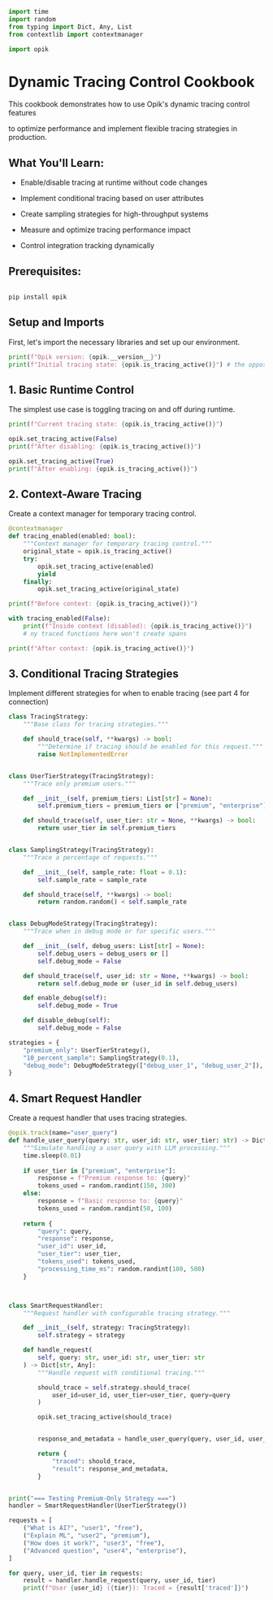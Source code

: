 ```python
import time
import random
from typing import Dict, Any, List
from contextlib import contextmanager

import opik

```

 # Dynamic Tracing Control Cookbook



 This cookbook demonstrates how to use Opik's dynamic tracing control features

 to optimize performance and implement flexible tracing strategies in production.



 ## What You'll Learn:

 - Enable/disable tracing at runtime without code changes

 - Implement conditional tracing based on user attributes

 - Create sampling strategies for high-throughput systems

 - Measure and optimize tracing performance impact

 - Control integration tracking dynamically



 ## Prerequisites:

 ```bash

 pip install opik

 ```

 ## Setup and Imports



 First, let's import the necessary libraries and set up our environment.


```python
print(f"Opik version: {opik.__version__}")
print(f"Initial tracing state: {opik.is_tracing_active()}") # the opposite of the track_disable

```

 ## 1. Basic Runtime Control



 The simplest use case is toggling tracing on and off during runtime.


```python
print(f"Current tracing state: {opik.is_tracing_active()}")

opik.set_tracing_active(False)
print(f"After disabling: {opik.is_tracing_active()}")

opik.set_tracing_active(True)
print(f"After enabling: {opik.is_tracing_active()}")

```

 ## 2. Context-Aware Tracing



 Create a context manager for temporary tracing control.


```python
@contextmanager
def tracing_enabled(enabled: bool):
    """Context manager for temporary tracing control."""
    original_state = opik.is_tracing_active()
    try:
        opik.set_tracing_active(enabled)
        yield
    finally:
        opik.set_tracing_active(original_state)

print(f"Before context: {opik.is_tracing_active()}")

with tracing_enabled(False):
    print(f"Inside context (disabled): {opik.is_tracing_active()}")
    # ny traced functions here won't create spans

print(f"After context: {opik.is_tracing_active()}")

```

 ## 3. Conditional Tracing Strategies



 Implement different strategies for when to enable tracing (see part 4 for connection)


```python
class TracingStrategy:
    """Base class for tracing strategies."""

    def should_trace(self, **kwargs) -> bool:
        """Determine if tracing should be enabled for this request."""
        raise NotImplementedError


class UserTierStrategy(TracingStrategy):
    """Trace only premium users."""

    def __init__(self, premium_tiers: List[str] = None):
        self.premium_tiers = premium_tiers or ["premium", "enterprise"]

    def should_trace(self, user_tier: str = None, **kwargs) -> bool:
        return user_tier in self.premium_tiers


class SamplingStrategy(TracingStrategy):
    """Trace a percentage of requests."""

    def __init__(self, sample_rate: float = 0.1):
        self.sample_rate = sample_rate

    def should_trace(self, **kwargs) -> bool:
        return random.random() < self.sample_rate


class DebugModeStrategy(TracingStrategy):
    """Trace when in debug mode or for specific users."""

    def __init__(self, debug_users: List[str] = None):
        self.debug_users = debug_users or []
        self.debug_mode = False

    def should_trace(self, user_id: str = None, **kwargs) -> bool:
        return self.debug_mode or (user_id in self.debug_users)

    def enable_debug(self):
        self.debug_mode = True

    def disable_debug(self):
        self.debug_mode = False

strategies = {
    "premium_only": UserTierStrategy(),
    "10_percent_sample": SamplingStrategy(0.1),
    "debug_mode": DebugModeStrategy(["debug_user_1", "debug_user_2"]),
}

```

 ## 4. Smart Request Handler



 Create a request handler that uses tracing strategies.


```python
@opik.track(name="user_query")
def handle_user_query(query: str, user_id: str, user_tier: str) -> Dict[str, Any]:
    """Simulate handling a user query with LLM processing."""
    time.sleep(0.01)
    
    if user_tier in ["premium", "enterprise"]:
        response = f"Premium response to: {query}"
        tokens_used = random.randint(150, 300)
    else:
        response = f"Basic response to: {query}"
        tokens_used = random.randint(50, 100)
    
    return {
        "query": query,
        "response": response,
        "user_id": user_id,
        "user_tier": user_tier,
        "tokens_used": tokens_used,
        "processing_time_ms": random.randint(100, 500)
    }



class SmartRequestHandler:
    """Request handler with configurable tracing strategy."""

    def __init__(self, strategy: TracingStrategy):
        self.strategy = strategy

    def handle_request(
        self, query: str, user_id: str, user_tier: str
    ) -> Dict[str, Any]:
        """Handle request with conditional tracing."""

        should_trace = self.strategy.should_trace(
            user_id=user_id, user_tier=user_tier, query=query
        )

        opik.set_tracing_active(should_trace)


        response_and_metadata = handle_user_query(query, user_id, user_tier)

        return {
            "traced": should_trace,
            "result": response_and_metadata,
        }


print("=== Testing Premium-Only Strategy ===")
handler = SmartRequestHandler(UserTierStrategy())

requests = [
    ("What is AI?", "user1", "free"),
    ("Explain ML", "user2", "premium"),
    ("How does it work?", "user3", "free"),
    ("Advanced question", "user4", "enterprise"),
]

for query, user_id, tier in requests:
    result = handler.handle_request(query, user_id, tier)
    print(f"User {user_id} ({tier}): Traced = {result['traced']}")

```
